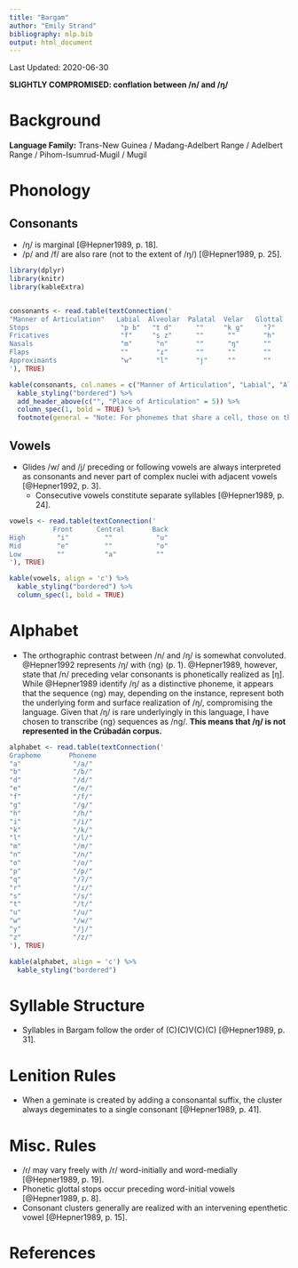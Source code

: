 ```yaml
---
title: "Bargam"
author: "Emily Strand"
bibliography: mlp.bib
output: html_document
---
```


Last Updated: 2020-06-30

**SLIGHTLY COMPROMISED: conflation between /n/ and /ŋ/**

# Background

**Language Family:** Trans-New Guinea / Madang-Adelbert Range / Adelbert Range / Pihom-Isumrud-Mugil / Mugil

# Phonology

## Consonants

* /ŋ/ is marginal [@Hepner1989, p. 18].
* /p/ and /f/ are also rare (not to the extent of /ŋ/) [@Hepner1989, p. 25].

```r

library(dplyr)
library(knitr)
library(kableExtra)


consonants <- read.table(textConnection('
"Manner of Articulation"   Labial  Alveolar  Palatal  Velar   Glottal   
Stops                       "p b"   "t d"      ""     "k ɡ"     "ʔ"
Fricatives                  "f"     "s z"      ""      ""       "h"
Nasals                      "m"      "n"       ""      "ŋ"      ""
Flaps                       ""       "ɾ"       ""      ""       ""
Approximants                "w"      "l"       "j"     ""       ""
'), TRUE)

kable(consonants, col.names = c("Manner of Articulation", "Labial", "Alveolar", "Palatal", "Velar", "Glottal"), align = 'c') %>%
  kable_styling("bordered") %>%
  add_header_above(c("", "Place of Articulation" = 5)) %>%
  column_spec(1, bold = TRUE) %>%
  footnote(general = "Note: For phonemes that share a cell, those on the left are voiceless and those on the right are voiced.", general_title = "")
```

## Vowels

* Glides /w/ and /j/ preceding or following vowels are always interpreted as consonants and never part of complex nuclei with adjacent vowels [@Hepner1992, p. 3].
    - Consecutive vowels constitute separate syllables [@Hepner1989, p. 24].

```r

vowels <- read.table(textConnection('
           Front      Central       Back
High        "i"         ""           "u"
Mid         "e"         ""           "o"
Low         ""          "a"          ""
'), TRUE)

kable(vowels, align = 'c') %>%
  kable_styling("bordered") %>%
  column_spec(1, bold = TRUE)

```

# Alphabet

* The orthographic contrast between /n/ and /ŋ/ is somewhat convoluted. @Hepner1992 represents /ŋ/ with ⟨ng⟩ (p. 1). @Hepner1989, however, state that /n/ preceding velar consonants is phonetically realized as [ŋ]. While @Hepner1989 identify /ŋ/ as a distinctive phoneme, it appears that the sequence ⟨ng⟩ may, depending on the instance, represent both the underlying form and surface realization of /ŋ/, compromising the language. Given that /ŋ/ is rare underlyingly in this language, I have chosen to transcribe ⟨ng⟩ sequences as /nɡ/. **This means that /ŋ/ is not represented in the Crúbadán corpus.**

```r

alphabet <- read.table(textConnection('
Grapheme       Phoneme
"a"             "/a/"      
"b"             "/b/"
"d"             "/d/"
"e"             "/e/"
"f"             "/f/"
"g"             "/ɡ/"  
"h"             "/h/"
"i"             "/i/"
"k"             "/k/"
"l"             "/l/"
"m"             "/m/"
"n"             "/n/"
"o"             "/o/"
"p"             "/p/"
"q"             "/ʔ/"
"r"             "/ɾ/"
"s"             "/s/"
"t"             "/t/"
"u"             "/u/"
"w"             "/w/"
"y"             "/j/"
"z"             "/z/"
'), TRUE)

kable(alphabet, align = 'c') %>%
  kable_styling("bordered")
```

# Syllable Structure  

* Syllables in Bargam follow the order of (C)(C)V(C)(C) [@Hepner1989, p. 31].

# Lenition Rules

* When a geminate is created by adding a consonantal suffix, the cluster always degeminates to a single consonant [@Hepner1989, p. 41].

# Misc. Rules

* /ɾ/ may vary freely with /r/ word-initially and word-medially [@Hepner1989, p. 19].
* Phonetic glottal stops occur preceding word-initial vowels [@Hepner1989, p. 8].
* Consonant clusters generally are realized with an intervening epenthetic vowel [@Hepner1989, p. 15].

# References
